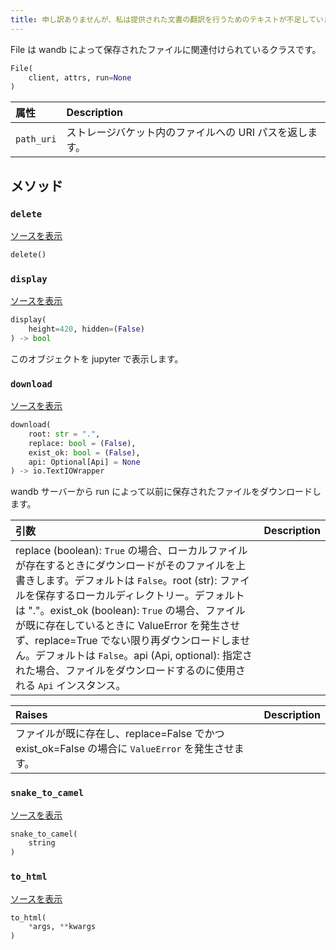 ```yaml
---
title: 申し訳ありませんが、私は提供された文書の翻訳を行うためのテキストが不足しています。何か特定のテキストまたは文書を提供していただければ、それを翻訳いたします。それに基づいて正確な翻訳を提供できますので、どうぞよろしくお願いします。
---
```


<Card title="View the source code" href="https://www.github.com/wandb/wandb/tree/637bddf198525810add5804059001b1b319d6ad1/wandb/apis/public/files.py#L110-L263" icon="github"/>

File は wandb によって保存されたファイルに関連付けられているクラスです。

```python
File(
    client, attrs, run=None
)
```

| 属性 | Description |
| :--- | :--- |
|  `path_uri` |  ストレージバケット内のファイルへの URI パスを返します。 |

## メソッド

### `delete`

[ソースを表示](https://www.github.com/wandb/wandb/tree/637bddf198525810add5804059001b1b319d6ad1/wandb/apis/public/files.py#L193-L223)

```python
delete()
```

### `display`

[ソースを表示](https://www.github.com/wandb/wandb/tree/637bddf198525810add5804059001b1b319d6ad1/wandb/apis/attrs.py#L16-L37)

```python
display(
    height=420, hidden=(False)
) -> bool
```

このオブジェクトを jupyter で表示します。

### `download`

[ソースを表示](https://www.github.com/wandb/wandb/tree/637bddf198525810add5804059001b1b319d6ad1/wandb/apis/public/files.py#L152-L191)

```python
download(
    root: str = ".",
    replace: bool = (False),
    exist_ok: bool = (False),
    api: Optional[Api] = None
) -> io.TextIOWrapper
```

wandb サーバーから run によって以前に保存されたファイルをダウンロードします。

| 引数 | Description |
| :--- | :--- |
|  replace (boolean): `True` の場合、ローカルファイルが存在するときにダウンロードがそのファイルを上書きします。デフォルトは `False`。root (str): ファイルを保存するローカルディレクトリー。デフォルトは "."。exist_ok (boolean): `True` の場合、ファイルが既に存在しているときに ValueError を発生させず、replace=True でない限り再ダウンロードしません。デフォルトは `False`。api (Api, optional): 指定された場合、ファイルをダウンロードするのに使用される `Api` インスタンス。 |

| Raises | Description |
| :--- | :--- |
|  ファイルが既に存在し、replace=False でかつ exist_ok=False の場合に `ValueError` を発生させます。 |

### `snake_to_camel`

[ソースを表示](https://www.github.com/wandb/wandb/tree/637bddf198525810add5804059001b1b319d6ad1/wandb/apis/attrs.py#L12-L14)

```python
snake_to_camel(
    string
)
```

### `to_html`

[ソースを表示](https://www.github.com/wandb/wandb/tree/637bddf198525810add5804059001b1b319d6ad1/wandb/apis/attrs.py#L39-L40)

```python
to_html(
    *args, **kwargs
)
```